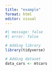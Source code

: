 ```yaml
---
title: "example"
format: html
editor: visual
---
```


```r
#| message: false
#| error: false

# Adding library
library(tidyverse)

# Adding dataset
data_cars <- mtcars

```

